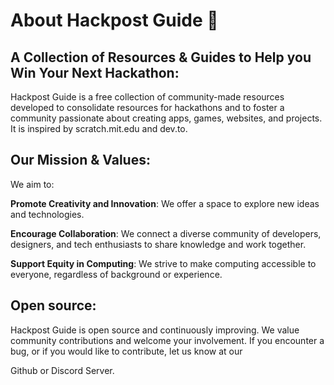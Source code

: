 
<div className="max-w-3xl mx-auto">

# About Hackpost Guide 🚀

## A Collection of Resources & Guides to Help you Win Your Next Hackathon:

Hackpost Guide is a free collection of community-made resources developed to consolidate resources for hackathons and to foster a community passionate about creating apps, games, websites, and projects. It is inspired by scratch.mit.edu and dev.to.

## Our Mission & Values:

We aim to:

**Promote Creativity and Innovation**: We offer a space to explore new ideas and technologies.

**Encourage Collaboration**: We connect a diverse community of developers, designers, and tech enthusiasts to share knowledge and work together.

**Support Equity in Computing**: We strive to make computing accessible to everyone, regardless of background or experience.

## Open source:

Hackpost Guide is open source and continuously improving. We value community contributions and welcome your involvement. If you encounter a bug, or if you would like to contribute, let us know at our 
<Link className="text-lg leading-7 text-blue-500 hover:underline" target="_blank" href={siteConfig.links.github} aria-label="Github">Github</Link> or <Link className="text-lg leading-7 text-blue-500 hover:underline" target="_blank" href={siteConfig.links.discord} aria-label="Discord">Discord Server</Link>.

</div>
